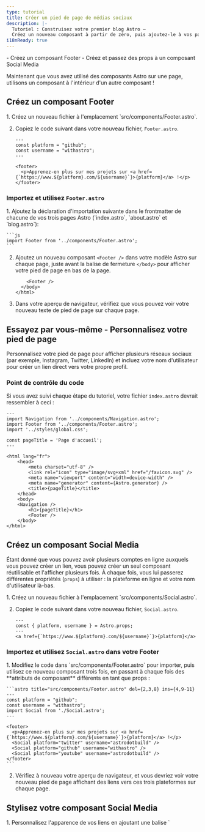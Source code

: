 ```yaml
---
type: tutorial
title: Créer un pied de page de médias sociaux
description: |-
  Tutoriel : Construisez votre premier blog Astro —
  Créez un nouveau composant à partir de zéro, puis ajoutez-le à vos pages
i18nReady: true
---
```


<PreCheck>
  - Créez un composant Footer
  - Créez et passez des props à un composant Social Media
</PreCheck>

Maintenant que vous avez utilisé des composants Astro sur une page, utilisons un composant à l'intérieur d'un autre composant !

## Créez un composant Footer

<Steps>
1. Créez un nouveau fichier à l'emplacement `src/components/Footer.astro`.

2. Copiez le code suivant dans votre nouveau fichier, `Footer.astro`.

    ```astro title="src/components/Footer.astro"
    ---
    const platform = "github";
    const username = "withastro";
    ---

    <footer>
      <p>Apprenez-en plus sur mes projets sur <a href={`https://www.${platform}.com/${username}`}>{platform}</a> !</p>
    </footer>
    ```
</Steps>

### Importez et utilisez `Footer.astro`

<Steps>
1. Ajoutez la déclaration d'importation suivante dans le frontmatter de chacune de vos trois pages Astro (`index.astro`, `about.astro` et `blog.astro`):

    ```js
    import Footer from '../components/Footer.astro';
    ```

2. Ajoutez un nouveau composant `<Footer />` dans votre modèle Astro sur chaque page, juste avant la balise de fermeture `</body>` pour afficher votre pied de page en bas de la page.

    ```astro ins={1}
        <Footer />
      </body>
    </html>
    ```

3. Dans votre aperçu de navigateur, vérifiez que vous pouvez voir votre nouveau texte de pied de page sur chaque page.
</Steps>

<Box icon="puzzle-piece">

## Essayez par vous-même - Personnalisez votre pied de page

Personnalisez votre pied de page pour afficher plusieurs réseaux sociaux (par exemple, Instagram, Twitter, LinkedIn) et incluez votre nom d'utilisateur pour créer un lien direct vers votre propre profil.

</Box>

### Point de contrôle du code
Si vous avez suivi chaque étape du tutoriel, votre fichier `index.astro` devrait ressembler à ceci :

```astro title="src/pages/index.astro"
---
import Navigation from '../components/Navigation.astro';
import Footer from '../components/Footer.astro';
import '../styles/global.css';

const pageTitle = 'Page d'accueil';
---

<html lang="fr">
	<head>
		<meta charset="utf-8" />
		<link rel="icon" type="image/svg+xml" href="/favicon.svg" />
		<meta name="viewport" content="width=device-width" />
		<meta name="generator" content={Astro.generator} />
		<title>{pageTitle}</title>
	</head>
	<body>
    <Navigation />
		<h1>{pageTitle}</h1>
		<Footer />
	</body>
</html>
```

## Créez un composant Social Media

Étant donné que vous pouvez avoir plusieurs comptes en ligne auxquels vous pouvez créer un lien, vous pouvez créer un seul composant réutilisable et l'afficher plusieurs fois. À chaque fois, vous lui passerez différentes propriétés (`props`) à utiliser : la plateforme en ligne et votre nom d'utilisateur là-bas.

<Steps>
1. Créez un nouveau fichier à l'emplacement `src/components/Social.astro`.

2. Copiez le code suivant dans votre nouveau fichier, `Social.astro`.

    ```astro title="src/components/Social.astro"
    ---
    const { platform, username } = Astro.props;
    ---
    <a href={`https://www.${platform}.com/${username}`}>{platform}</a>
    ```
</Steps>

### Importez et utilisez `Social.astro` dans votre Footer

<Steps>
1. Modifiez le code dans `src/components/Footer.astro` pour importer, puis utilisez ce nouveau composant trois fois, en passant à chaque fois des **attributs de composant** différents en tant que props :

    ```astro title="src/components/Footer.astro" del={2,3,8} ins={4,9-11}
    ---
    const platform = "github";
    const username = "withastro";
    import Social from './Social.astro';
    ---

    <footer>
      <p>Apprenez-en plus sur mes projets sur <a href={`https://www.${platform}.com/${username}`}>{platform}</a> !</p>
      <Social platform="twitter" username="astrodotbuild" />
      <Social platform="github" username="withastro" />
      <Social platform="youtube" username="astrodotbuild" />
    </footer>
    ```

2. Vérifiez à nouveau votre aperçu de navigateur, et vous devriez voir votre nouveau pied de page affichant des liens vers ces trois plateformes sur chaque page.
</Steps>

## Stylisez votre composant Social Media

<Steps>
1. Personnalisez l'apparence de vos liens en ajoutant une balise `<style>` à `src/components/Social.astro`.

    ```astro title="src/components/Social.astro" ins={6-17} 'class="social-platform'
    ---
    const { platform, username } = Astro.props;
    ---

    <a href={`https://www.${platform}.com/${username}`}>{platform}</a>

    <style>
      a {
        padding: 0.5rem 1rem;
        color: white;
        background-color: #4c1d95;
        text-decoration: none;
      }
    </style>
    ```

2. Ajoutez une balise `<style>` à `src/components/Footer.astro` pour améliorer la mise en page de son contenu.

    ```astro title="src/components/Footer.astro" ins={4-10}
    ---
    import Social from './Social.astro';
    ---

    <style>
      footer {
        display: flex;
        gap: 1rem;
        margin-top: 2rem;
      }
    </style>

    <footer>
      <Social platform="twitter" username="astrodotbuild" />
      <Social platform="github" username="withastro" />
      <Social platform="youtube" username="astrodotbuild" />
    </footer>
    ```
</Steps>

3. Vérifiez à nouveau votre aperçu de navigateur, et confirmez que chaque page affiche un pied de page mis à jour.

<Box icon="question-mark">

### Testez-vous

1. Que devez-vous écrire dans le frontmatter d'un composant Astro pour recevoir les valeurs de `title`, `author` et `date` en tant que props ?

    <MultipleChoice>
      <Option isCorrect>
        `const { title, author, date } = Astro.props;`
      </Option>
      <Option>
        `import BlogPost from '../components/BlogPost.astro'`
      </Option>
      <Option>
        `<BlogPost title="Mon premier article" author="Dan" date="12 août 2022" />`
      </Option>
    </MultipleChoice>
    

2. Comment **passez-vous des valeurs en tant que props** à un composant Astro ?
    <MultipleChoice>
      <Option>
        `const { title, author, date } = Astro.props;`
      </Option>
      <Option>
        `import BlogPost from '../components/BlogPost.astro'`
      </Option>
      <Option isCorrect>
        `<BlogPost title="Mon premier article" author="Dan" date="12 août 2022" />`
      </Option>
    </MultipleChoice>
</Box>

<Box icon="check-list">

## Liste de contrôle

<Checklist>
- [ ] Je peux créer de nouveaux composants `.astro` dans `src/components/`
- [ ] Je peux importer et utiliser des composants Astro à l'intérieur d'autres composants Astro.
- [ ] Je peux passer des props à un composant Astro.
</Checklist>
</Box>

### Ressources

- [Props de composants dans Astro](/fr/basics/astro-components/#props-de-composant)
